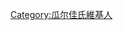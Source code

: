 {{Userbox
  |border-c = #000000
  |border-s = 1
  |info-s   = 9
  |info-c   =#c0c0c0
  |info-fc  = #000000
  |info     = 這個用戶姓[[瓜尔佳氏|瓜尔佳]]。
  |id      =[[File:Guuwalgiya.png|35px]]
  |id-c     = #ffffff
  |id-s     = 16
  |id-fc    = #000000

}}

[[Category:瓜尔佳氏維基人]]